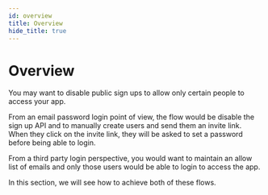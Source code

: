```yaml
---
id: overview
title: Overview
hide_title: true
---
```


<!-- ./thirdpartyemailpassword/common-customizations/disable-sign-up/overview.mdx -->

# Overview

You may want to disable public sign ups to allow only certain people to access your app.

From an email password login point of view, the flow would be disable the sign up API and to manually create users and send them an invite link. When they click on the invite link, they will be asked to set a password before being able to login.

From a third party login perspective, you would want to maintain an allow list of emails and only those users would be able to login to access the app.

In this section, we will see how to achieve both of these flows.